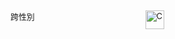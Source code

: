 <div style="-moz-column-count:2; column-count:2; font-size:92%">
<span style="float:right;margin-left:0.9em">[[Image:C_Puzzle.png|30px]]</span>
<categorytree>跨性別</categorytree> 
</div>